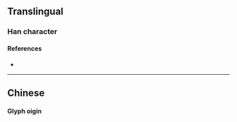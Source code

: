 {{character info/new}}
{{also|場}}
==Translingual==
{{stroke order}}

===Han character===
{{Han char|rn=32|rad=土|as=03|sn=6|four=|canj=GNSH|ids=⿰土𠃓}}

====References====
* {{Han ref|kx=0224.181|hdz=10421.010|uh=573A|ud=22330}}

----

==Chinese==
====Glyph oigin====
{{Han simp|場|f=昜|t=𠃓}}
{{zh-see|場}}